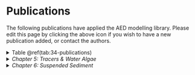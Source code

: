 # Publications

The following publications have applied the AED modelling library. Please edit this page by clicking the above icon if you wish to have a new publication added, or contact the authors.

<details>
  <summary>
    Table \@ref(tab:34-publications)
  </summary>
  ```r
library(knitr)
library(kableExtra)
publications <- read.csv("tables/34-publications/publications.csv", check.names=FALSE)
kable(publications,"html", escape = F, align = "c", caption = "Publications") %>%
  kable_styling(publications, bootstrap_options = "basic", 
                full_width = F, position = "left", font_size = 12) %>%
  column_spec(1, width_min = "6em") %>%
  column_spec(2, width_min = "6em") %>%
  column_spec(3, width_min = "6em") %>%
  row_spec(1:19, background = 'white') %>%
  scroll_box(width = "770px", height = "500px",
             fixed_thead = FALSE) 
  ```
</details>

<details>
  <summary>
    *Chapter 5: Tracers & Water Algae*
  </summary>

</details>
</details>

<details>
  <summary>
    *Chapter 6: Suspended Sediment*
  </summary>

</details>


